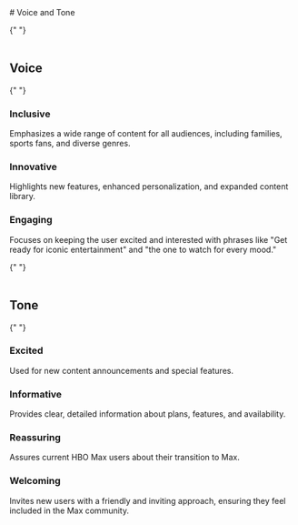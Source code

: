 
<Meta title="Voice and Tone" />

<div>
  # Voice and Tone

{" "}
<br />
<br />

## Voice

{" "}
<br />

### Inclusive

Emphasizes a wide range of content for all audiences, including families, sports fans, and diverse genres.

### Innovative

Highlights new features, enhanced personalization, and expanded content library.

### Engaging

Focuses on keeping the user excited and interested with phrases like "Get ready for iconic entertainment" and "the one to watch for every mood."

{" "}
<br />
<br />

## Tone

{" "}
<br />

### Excited

Used for new content announcements and special features.

### Informative

Provides clear, detailed information about plans, features, and availability.

### Reassuring

Assures current HBO Max users about their transition to Max.

### Welcoming

Invites new users with a friendly and inviting approach, ensuring they feel included in the Max community.

</div>
